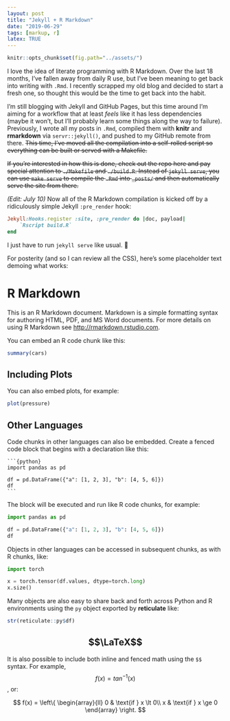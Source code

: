 ```yaml
---
layout: post
title: "Jekyll + R Markdown"
date: "2019-06-29"
tags: [markup, r]
latex: TRUE
---
```


```r
knitr::opts_chunk$set(fig.path="../assets/")
```

I love the idea of literate programming with R Markdown. Over the last 18 months, I've fallen away from daily R use, but I've been meaning to get back into writing with `.Rmd`. I recently scrapped my old blog and decided to start a fresh one, so thought this would be the time to get back into the habit.

I'm still blogging with Jekyll and GitHub Pages, but this time around I'm aiming for a workflow that at least _feels_ like it has less dependencies (maybe it won't, but I'll probably learn some things along the way to failure). Previously, I wrote all my posts in `.Rmd`, compiled them with **knitr** and **rmarkdown** via `servr::jekyll()`, and pushed to my GitHub remote from there. ~~This time, I've moved all the compilation into a self-rolled script so everything can be built or served with a Makefile.~~

~~If you're interested in how this is done, check out the repo here and pay special attention to `./Makefile` and `./build.R`. Instead of `jekyll serve`, you can use `make serve` to compile the `.Rmd` into `_posts/` and then automatically serve the site from there.~~

*(Edit: July 10)* Now all of the R Markdown compilation is kicked off by a ridiculously simple Jekyll `:pre_render` hook:

```ruby
Jekyll:Hooks.register :site, :pre_render do |doc, payload|
    `Rscript build.R`
end
```

I just have to run `jekyll serve` like usual. 🥳

For posterity (and so I can review all the CSS), here's some placeholder text demoing what works:

# R Markdown

This is an R Markdown document. Markdown is a simple formatting syntax for authoring HTML, PDF, and MS Word documents. For more details on using R Markdown see <http://rmarkdown.rstudio.com>.

You can embed an R code chunk like this:

```r
summary(cars)
```

## Including Plots

You can also embed plots, for example:

```r
plot(pressure)
```

## Other Languages

Code chunks in other languages can also be embedded. Create a fenced code block that begins with a declaration like this:

<pre><code>```{python}
import pandas as pd

df = pd.DataFrame({"a": [1, 2, 3], "b": [4, 5, 6]})
df
```</code>
</pre>

The block will be executed and run like R code chunks, for example:

```python
import pandas as pd

df = pd.DataFrame({"a": [1, 2, 3], "b": [4, 5, 6]})
df
```

Objects in other languages can be accessed in subsequent chunks, as with R chunks, like:

```python
import torch

x = torch.tensor(df.values, dtype=torch.long)
x.size()
```

Many objects are also easy to share back and forth across Python and R environments using the `py` object exported by **reticulate** like:

```r
str(reticulate::py$df)
```

## $$\LaTeX$$

It is also possible to include both inline and fenced math using the `$$` syntax. For example, $$f(x) = tan^{-1}(x)$$, or:

$$
f(x) =
\left\{
  \begin{array}{ll}
    0 & \text{if } x \lt 0\\
    x & \text{if } x \ge 0
  \end{array}
\right.
$$
